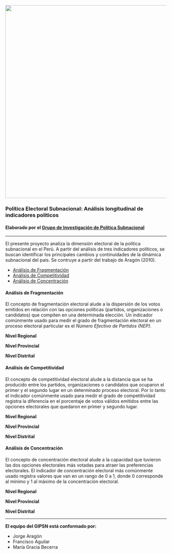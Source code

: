 <img src="https://github.com/mgbecerra/ProyectoGIPSN/raw/master/banner-GIPS.png" width="600">

### Política Electoral Subnacional: Análisis longitudinal de indicadores políticos

#### Elaborado por el [Grupo de Investigación de Política Subnacional](#team)

-----

El presente proyecto analiza la dimensión electoral de la política subnacional en el Perú. A partir del análisis de tres indicadores políticos, se buscan identificar los principales cambios y continuidades de la dinámica subnacional del país. Se contruye a partir del trabajo de Aragón (2010). 

  * [Análisis de Fragmentación](#D1)
  * [Análisis de Competitividad](#D2)
  * [Análisis de Concentración](#D3)

#### Análisis de Fragmentación

<a id='D1'></a> 

El concepto de fragmentación electoral alude a la dispersión de los votos emitidos en relación con las opciones políticas (partidos, organizaciones o candidatos) que compiten en una determinada elección. Un indicador comúnmente usado para medir el grado de fragmentación
electoral en un proceso electoral particular es el *Número Efectivo de Partidos (NEP).*

**Nivel Regional**

**Nivel Provincial**

**Nivel Distrital**

#### Análisis de Competitividad

<a id='D2'></a> 

El concepto de competitividad electoral alude a la distancia que se ha producido entre los partidos, organizaciones o candidatos que ocuparon el primer y el segundo lugar en un determinado proceso electoral. Por lo tanto el indicador comúnmente usado para medir el grado de competitividad registra la diferencia en el porcentaje de votos válidos emitidos entre las opciones electorales que quedaron en primer y segundo lugar.

**Nivel Regional**

**Nivel Provincial**

**Nivel Distrital**

#### Análisis de Concentración

<a id='D3'></a> 

El concepto de concentración electoral alude a la capacidad que tuvieron las dos opciones electorales más votadas para atraer las preferencias electorales. El indicador de concentración electoral más comúnmente usado registra valores que van en un rango de 0 a 1, donde 0 corresponde al mínimo y 1 al máximo de la concentración electoral.

**Nivel Regional**

**Nivel Provincial**

**Nivel Distrital**

------

<a id='team'></a>

**El equipo del GIPSN está conformado por:**

* Jorge Aragón
* Francisco Aguilar
* María Gracia Becerra
